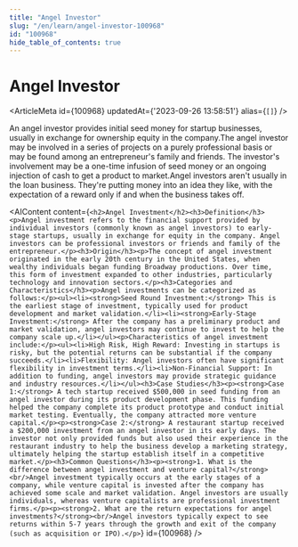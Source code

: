 ```yaml
---
title: "Angel Investor"
slug: "/en/learn/angel-investor-100968"
id: "100968"
hide_table_of_contents: true
---
```



# Angel Investor

<ArticleMeta id={100968} updatedAt={'2023-09-26 13:58:51'} alias={`[]`} />
<div className='border-solid border-b border-t-0 my-4 border-[var(--ifm-color-gray-300)]' />

An angel investor provides initial seed money for startup businesses, usually in exchange for ownership equity in the company.The angel investor may be involved in a series of projects on a purely professional basis or may be found among an entrepreneur's family and friends. The investor's involvement may be a one-time infusion of seed money or an ongoing injection of cash to get a product to market.Angel investors aren't usually in the loan business. They're putting money into an idea they like, with the expectation of a reward only if and when the business takes off.

<AIContent content={`<h2>Angel Investment</h2><h3>Definition</h3><p>Angel investment refers to the financial support provided by individual investors (commonly known as angel investors) to early-stage startups, usually in exchange for equity in the company. Angel investors can be professional investors or friends and family of the entrepreneur.</p><h3>Origin</h3><p>The concept of angel investment originated in the early 20th century in the United States, when wealthy individuals began funding Broadway productions. Over time, this form of investment expanded to other industries, particularly technology and innovation sectors.</p><h3>Categories and Characteristics</h3><p>Angel investments can be categorized as follows:</p><ul><li><strong>Seed Round Investment:</strong> This is the earliest stage of investment, typically used for product development and market validation.</li><li><strong>Early-Stage Investment:</strong> After the company has a preliminary product and market validation, angel investors may continue to invest to help the company scale up.</li></ul><p>Characteristics of angel investment include:</p><ul><li>High Risk, High Reward: Investing in startups is risky, but the potential returns can be substantial if the company succeeds.</li><li>Flexibility: Angel investors often have significant flexibility in investment terms.</li><li>Non-Financial Support: In addition to funding, angel investors may provide strategic guidance and industry resources.</li></ul><h3>Case Studies</h3><p><strong>Case 1:</strong> A tech startup received $500,000 in seed funding from an angel investor during its product development phase. This funding helped the company complete its product prototype and conduct initial market testing. Eventually, the company attracted more venture capital.</p><p><strong>Case 2:</strong> A restaurant startup received a $200,000 investment from an angel investor in its early days. The investor not only provided funds but also used their experience in the restaurant industry to help the business develop a marketing strategy, ultimately helping the startup establish itself in a competitive market.</p><h3>Common Questions</h3><p><strong>1. What is the difference between angel investment and venture capital?</strong><br/>Angel investment typically occurs at the early stages of a company, while venture capital is invested after the company has achieved some scale and market validation. Angel investors are usually individuals, whereas venture capitalists are professional investment firms.</p><p><strong>2. What are the return expectations for angel investments?</strong><br/>Angel investors typically expect to see returns within 5-7 years through the growth and exit of the company (such as acquisition or IPO).</p>`} id={100968} />
